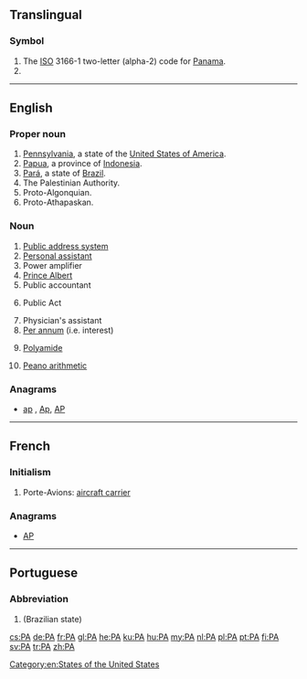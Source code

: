 {{also|Appendix:Variations of "pa"}}
==Translingual==

===Symbol===
{{head|mul|symbol}}

# The [[ISO]] 3166-1 two-letter (alpha-2) code for [[Panama]].
# {{SI-unit-abb|peta|ampere|[[electrical current]]}}

----

==English==

===Proper noun===
{{en-proper noun}}

# [[Pennsylvania]], a state of the [[United States of America]].
# [[Papua]], a province of [[Indonesia]].
# [[Pará]], a state of [[Brazil]].
# The Palestinian Authority.
# Proto-Algonquian.
# Proto-Athapaskan.

===Noun===
{{en-noun|~}}

# [[public address system|Public address system]]
# [[personal assistant|Personal assistant]]
# Power amplifier
# [[Prince Albert]] {{qualifier|piercing}}
# Public accountant
# {{context|legal|lang=en}} Public Act
# Physician's assistant
# [[per annum|Per annum]] (i.e. interest)
# {{context|organic compound|lang=en}} [[polyamide|Polyamide]]
# [[Peano arithmetic]]

===Anagrams===
* [[ap#English|ap]] , [[Ap#English|Ap]], [[AP#English|AP]]

[[Category:en:States of the United States]]

----

==French==

===Initialism===
{{rfc-header|Initialism}}
{{head|fr|initialism}}

# Porte-Avions: [[aircraft carrier]]

===Anagrams===
* [[AP#French|AP]]

----

==Portuguese==

===Abbreviation===
{{rfc-header|Abbreviation}}
{{head|pt|abbreviation}}

# {{abbreviation of|Pará|lang=pt}} (Brazilian state)

[[cs:PA]]
[[de:PA]]
[[fr:PA]]
[[gl:PA]]
[[he:PA]]
[[ku:PA]]
[[hu:PA]]
[[my:PA]]
[[nl:PA]]
[[pl:PA]]
[[pt:PA]]
[[fi:PA]]
[[sv:PA]]
[[tr:PA]]
[[zh:PA]]